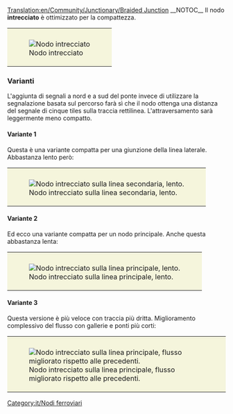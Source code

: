 [[Translation:en/Community/Junctionary/Braided Junction]]
{{it/Nodi ferroviari}}
__NOTOC__
Il nodo '''intrecciato''' è ottimizzato per la compattezza.

{{it/Requisiti nodo|<!--1-->Poco costoso
|<!-- 2 -->1
|<!-- 3 -->1
|<!-- 4 -->1
|<!-- 5 -->0.5
|<!-- 6 -->1
|<!-- 7 -->0
|<!-- 8 -->0
|<!-- 9 -->1
|<!-- 10 -->1
|<!-- 11 -->0
|<!-- 12 -->0
|<!-- lasciare vuoto questo spazio -->
|<!-- 13 -->I treni guasti bloccano un solo binario.
|<!-- 14 -->
'''Pro'''
* Molto compatto
* Nessuno stallo poiché le tracce si suddividono prima di immettersi sulla rete.
* Nessuna rotatoria.
'''Contro'''
* Le pendenze e le curve strette rallentano i treni.
* La distanza del segnale è di 7 tiles sulla corsia dritta sopra il ponte.
<!-- 

Legenda numeri: 1 Costo; 2 Difficoltà di costruzione; 3 Tunnel; 4 Ponti; 5 Curve; 6 Dislivelli; 
7 Bivi; 8 Percorso diretto; 9 Percorsi naturali; 10 Stallo; 11 Rotatoria; 12 Segnale; 13 Guasti; 14 Lista

Per spiegazioni dettagliate sulla compilazione clicca sul titolo del template.
 -->
}}
{|style="border: 0px; margin: 5px auto 25px auto;"
|style="padding: 10px 10px 5px; 10px; background-color: #F5F5DC;"|[[File:en/Ttd.braided.compact.4.png|frame|none|Nodo intrecciato]]
|}
===Varianti===

L'aggiunta di segnali a nord e a sud del ponte invece di utilizzare la segnalazione basata sul percorso farà sì che il nodo ottenga una distanza del segnale di cinque tiles sulla traccia rettilinea. L'attraversamento sarà leggermente meno compatto.
====Variante 1====
Questa è una variante compatta per una giunzione della linea laterale. Abbastanza lento però:
{|style="border: 0px; margin: 5px auto 25px auto;"
|style="padding: 10px 10px 5px; 10px; background-color: #F5F5DC;"|[[File:en/Ttd.braided.side.png|frame|center|Nodo intrecciato sulla linea secondaria, lento.]]
|}
====Variante 2====
Ed ecco una variante compatta per un nodo principale. Anche questa abbastanza lenta:
{|style="border: 0px; margin: 5px auto 25px auto;"
|style="padding: 10px 10px 5px; 10px; background-color: #F5F5DC;"|[[File:en/Ttd.braided.main.png|frame|center|Nodo intrecciato sulla linea principale, lento.]]
|}
====Variante 3====
Questa versione è più veloce con traccia più dritta. Miglioramento complessivo del flusso con gallerie e ponti più corti:
{|style="border: 0px; margin: 5px auto 25px auto;"
|style="padding: 10px 10px 5px; 10px; background-color: #F5F5DC;"|[[File:en/Ttd.braided.main.2.png|frame|center|Nodo intrecciato sulla linea principale, flusso migliorato rispetto alle precedenti.]]
|}
[[Category:it/Nodi ferroviari]]